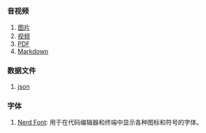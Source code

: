 ### 音视频

1. [图片](./files/image.mdx)
2. [视频](./files/video.mdx)
3. [PDF](./files/pdf.mdx)
4. [Markdown](./files/Markdown.mdx)

### 数据文件

1. [json](./files/json.mdx)

### 字体

1. [Nerd Font](./files/Nerd-font.mdx): 用于在代码编辑器和终端中显示各种图标和符号的字体。
